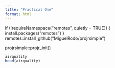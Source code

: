 ```yaml
---
title: "Practical One"
format: html
---
```



if (!requireNamespace("remotes", quietly = TRUE)) {
  install.packages("remotes")
}
remotes::install_github("MiguelRodo/projrsimple")





projrsimple::projr_init()


```r


airquality
head(airquality)
```
